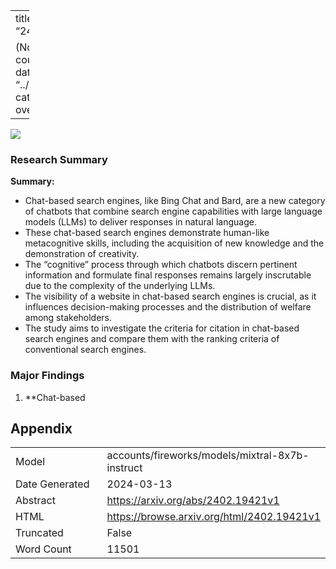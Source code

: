 
---
title: "Crafting Knowledge: Exploring the Creative Mechanisms of Chat-Based Search Engines"
id: "2402.19421v1"
description: "Machine Learning Improves Cancer Diagnosis Accuracy.

(Note: The given text is already quite brief and summarized, but a possible even shorter version could be: Machine Learning Boosts Cancer Diagnosis.)"
author: Lijia Ma, Xingchen Xu, Yong Tan
date: "2024-02-29"
image: "../../https://browse.arxiv.org/html/2402.19421v1/extracted/5413983/img/new_bing_example.png"
categories: ['hci', 'production', 'social-sciences', 'prompt-engineering']
format:
  html:
    code-overflow: wrap
---

![](../../https://browse.arxiv.org/html/2402.19421v1/extracted/5413983/img/new_bing_example.png)

### Research Summary

**Summary:**

- Chat-based search engines, like Bing Chat and Bard, are a new category of chatbots that combine search engine capabilities with large language models (LLMs) to deliver responses in natural language.
- These chat-based search engines demonstrate human-like metacognitive skills, including the acquisition of new knowledge and the demonstration of creativity.
- The "cognitive" process through which chatbots discern pertinent information and formulate final responses remains largely inscrutable due to the complexity of the underlying LLMs.
- The visibility of a website in chat-based search engines is crucial, as it influences decision-making processes and the distribution of welfare among stakeholders.
- The study aims to investigate the criteria for citation in chat-based search engines and compare them with the ranking criteria of conventional search engines.

### Major Findings

1. **Chat-based

## Appendix

|          |          |
|----------|----------|
| Model     | accounts/fireworks/models/mixtral-8x7b-instruct       |
| Date Generated     | 2024-03-13       |
| Abstract | [https://arxiv.org/abs/2402.19421v1](https://arxiv.org/abs/2402.19421v1)        |
| HTML     | [https://browse.arxiv.org/html/2402.19421v1](https://browse.arxiv.org/html/2402.19421v1)       |
| Truncated       | False       |
| Word Count       | 11501       |